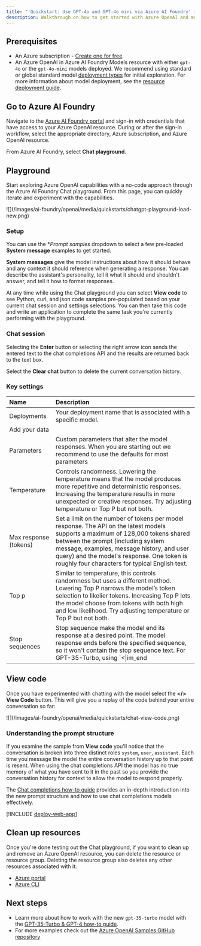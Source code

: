 ```yaml
---
title: "'Quickstart: Use GPT-4o and GPT-4o mini via Azure AI Foundry' in Azure AI Foundry Models"
description: Walkthrough on how to get started with Azure OpenAI and make your first completions call with Azure AI Foundry. 
---
```


## Prerequisites

- An Azure subscription - [Create one for free](https://azure.microsoft.com/free/cognitive-services?azure-portal=true).
- An Azure OpenAI in Azure AI Foundry Models resource with either `gpt-4o` or the `gpt-4o-mini` models deployed. We recommend using standard or global standard model [deployment types](../how-to/deployment-types) for initial exploration. For more information about model deployment, see the [resource deployment guide](../how-to/create-resource).

## Go to Azure AI Foundry

Navigate to the [Azure AI Foundry portal](https://ai.azure.com/?cid=learnDocs) and sign-in with credentials that have access to your Azure OpenAI resource. During or after the sign-in workflow, select the appropriate directory, Azure subscription, and Azure OpenAI resource.

From Azure AI Foundry, select **Chat playground**.

## Playground

Start exploring Azure OpenAI capabilities with a no-code approach through the Azure AI Foundry Chat playground. From this page, you can quickly iterate and experiment with the capabilities.

<Frame>
    ![](/images/ai-foundry/openai/media/quickstarts/chatgpt-playground-load-new.png)
</Frame>

### Setup

You can use the **Prompt samples* dropdown to select a few pre-loaded **System message** examples to get started.

**System messages** give the model instructions about how it should behave and any context it should reference when generating a response. You can describe the assistant's personality, tell it what it should and shouldn't answer, and tell it how to format responses.

At any time while using the Chat playground you can select **View code** to see Python, curl, and json code samples pre-populated based on your current chat session and settings selections. You can then take this code and write an application to complete the same task you're currently performing with the playground.

### Chat session

Selecting the **Enter** button or selecting the right arrow icon sends the entered text to the chat completions API and the results are returned back to the text box.

Select the **Clear chat** button to delete the current conversation history.

### Key settings

| **Name**            | **Description**   |
|:--------------------|:-------------------------------------------------------------------------------|
| Deployments         | Your deployment name that is associated with a specific model. |
| Add your data | 
| Parameters | Custom parameters that alter the model responses. When you are starting out we recommend to use the defaults for most parameters |
| Temperature         | Controls randomness. Lowering the temperature means that the model produces more repetitive and deterministic responses. Increasing the temperature results in more unexpected or creative responses. Try adjusting temperature or Top P but not both. |
| Max response (tokens) | Set a limit on the number of tokens per model response. The API on the latest models supports a maximum of 128,000 tokens shared between the prompt (including system message, examples, message history, and user query) and the model's response. One token is roughly four characters for typical English text.|
| Top p   | Similar to temperature, this controls randomness but uses a different method. Lowering Top P narrows the model’s token selection to likelier tokens. Increasing Top P lets the model choose from tokens with both high and low likelihood. Try adjusting temperature or Top P but not both.|
| Stop sequences      | Stop sequence make the model end its response at a desired point. The model response ends before the specified sequence, so it won't contain the stop sequence text. For GPT-35-Turbo, using `\<\|im_end|\>` ensures that the model response doesn't generate a follow-up user query. You can include as many as four stop sequences.|

## View code

Once you have experimented with chatting with the model select the **\<\/\> View Code** button. This will give you a replay of the code behind your entire conversation so far:

<Frame>
    ![](/images/ai-foundry/openai/media/quickstarts/chat-view-code.png)
</Frame>

### Understanding the prompt structure

If you examine the sample from **View code** you'll notice that the conversation is broken into three distinct roles `system`, `user`, `assistant`. Each time you message the model the entire conversation history up to that point is resent. When using the chat completions API the model has no true memory of what you have sent to it in the past so you provide the conversation history for context to allow the model to respond properly.

The [Chat completions how-to guide](../how-to/chatgpt) provides an in-depth introduction into the new prompt structure and how to use chat completions models effectively.

[!INCLUDE [deploy-web-app](deploy-web-app)]

## Clean up resources

Once you're done testing out the Chat playground, if you want to clean up and remove an Azure OpenAI resource, you can delete the resource or resource group. Deleting the resource group also deletes any other resources associated with it.

- [Azure portal](../../../ai-services/multi-service-resource.md?pivots=azportal#clean-up-resources)
- [Azure CLI](../../../ai-services/multi-service-resource.md?pivots=azcli#clean-up-resources)

## Next steps

* Learn more about how to work with the new `gpt-35-turbo` model with the [GPT-35-Turbo & GPT-4 how-to guide](../how-to/chatgpt).
* For more examples check out the [Azure OpenAI Samples GitHub repository](https://github.com/Azure-Samples/openai)
